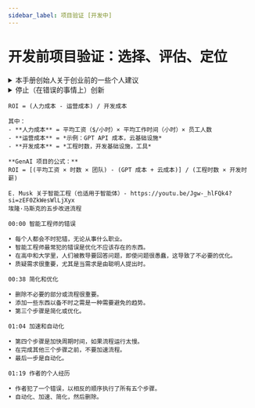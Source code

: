 ```yaml
---
sidebar_label: 项目验证 [开发中]
---
```


# 开发前项目验证：选择、评估、定位

<details>
<summary>本手册创始人关于创业前的一些个人建议</summary>

<iframe width="560" height="315" src="https://www.youtube.com/embed/Gv2fzC96Z40?si=Yht3u7enTgp62g4z" title="YouTube video player" frameborder="0" allow="accelerometer; autoplay; clipboard-write; encrypted-media; gyroscope; picture-in-picture; web-share" referrerpolicy="strict-origin-when-cross-origin" allowfullscreen></iframe>

想想他挣扎了多久。你也必须考虑到这一点。

现在，如果你可以接受，你可能想去 YouTube 搜索 "How to Start a Startup"。观看所有你想看的内容。

<details>
<summary>我也喜欢这个。</summary>

<iframe width="560" height="315" src="https://www.youtube.com/embed/z1aKRhRnVNk?si=BjHzS4c4ge8EFiDI" title="YouTube video player" frameborder="0" allow="accelerometer; autoplay; clipboard-write; encrypted-media; gyroscope; picture-in-picture; web-share" referrerpolicy="strict-origin-when-cross-origin" allowfullscreen></iframe>

</details>

</details>


<details>
<summary>停止（在错误的事情上）创新</summary>

<iframe width="560" height="315" src="https://www.youtube.com/embed/FNwu440UxhU?si=sIpY2xSc8d8Ocids" title="YouTube video player" frameborder="0" allow="accelerometer; autoplay; clipboard-write; encrypted-media; gyroscope; picture-in-picture; web-share" referrerpolicy="strict-origin-when-cross-origin" allowfullscreen></iframe>

</details>


````
ROI = (人力成本 - 运营成本) / 开发成本

其中：
- **人力成本** = 平均工资（$/小时）× 平均工作时间（小时）× 员工人数
- **运营成本** = *示例：GPT API 成本，云基础设施*
- **开发成本** = *工程时数，开发基础设施，工具*

**GenAI 项目的公式：**
ROI = [(平均工资 × 时数 × 团队) - (GPT 成本 + 云成本)] / (工程时数 × 开发时薪)
````


````
E. Musk 关于智能工程（也适用于智能体）- https://youtu.be/Jgw-_hlFQk4?si=zEF0ZkWesWlLjXyx
埃隆·马斯克的五步改进流程

00:00 智能工程师的错误

• 每个人都会不时犯错，无论从事什么职业。
• 智能工程师最常犯的错误是优化不应该存在的东西。
• 在高中和大学里，人们被教导要回答问题，即使问题很愚蠢，这导致了不必要的优化。
• 质疑需求很重要，尤其是当需求是由聪明人提出时。

00:38 简化和优化

• 删除不必要的部分或流程很重要。
• 添加一些东西以备不时之需是一种需要避免的趋势。
• 第三个步骤是简化或优化。

01:04 加速和自动化

• 第四个步骤是加快周期时间，如果流程运行太慢。
• 在完成其他三个步骤之前，不要加速流程。
• 最后一步是自动化。

01:19 作者的个人经历

• 作者犯了一个错误，以相反的顺序执行了所有五个步骤。
• 自动化、加速、简化，然后删除。
````